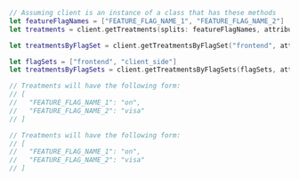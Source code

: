 ```swift title="Swift"
// Assuming client is an instance of a class that has these methods
let featureFlagNames = ["FEATURE_FLAG_NAME_1", "FEATURE_FLAG_NAME_2"]
let treatments = client.getTreatments(splits: featureFlagNames, attributes: nil)

let treatmentsByFlagSet = client.getTreatmentsByFlagSet("frontend", attributes: nil)

let flagSets = ["frontend", "client_side"]
let treatmentsByFlagSets = client.getTreatmentsByFlagSets(flagSets, attributes: nil)

// Treatments will have the following form:
// [
//   "FEATURE_FLAG_NAME_1": "on",
//   "FEATURE_FLAG_NAME_2": "visa"
// ]

// Treatments will have the following form:
// [
//   "FEATURE_FLAG_NAME_1": "on",
//   "FEATURE_FLAG_NAME_2": "visa"
// ]
```